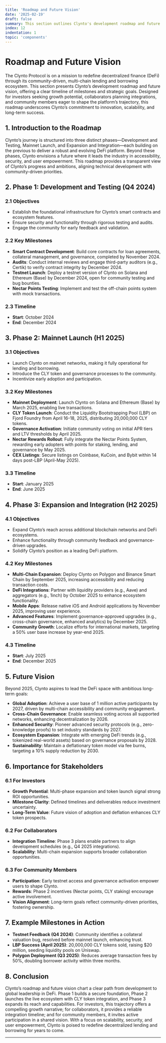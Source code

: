 ```yaml
---
title: 'Roadmap and Future Vision'
date: '2025-02-19'
draft: false
summary: This section outlines Clynto's development roadmap and future vision, detailing three phases—Development and Testing, Mainnet Launch, and Expansion and Integration—alongside long-term goals. Designed for investors, collaborators, and community members, it provides a timeline of milestones and Clynto's strategic direction for growth in the decentralized finance ecosystem.
index: 12
indentation: 1
topic: 'components'
---
```


# Roadmap and Future Vision

The Clynto Protocol is on a mission to redefine decentralized finance (DeFi) through its community-driven, multi-chain lending and borrowing ecosystem. This section presents Clynto’s development roadmap and future vision, offering a clear timeline of milestones and strategic goals. Designed for investors seeking growth potential, collaborators planning integrations, and community members eager to shape the platform’s trajectory, this roadmap underscores Clynto’s commitment to innovation, scalability, and long-term success.

## 1. Introduction to the Roadmap

Clynto’s journey is structured into three distinct phases—Development and Testing, Mainnet Launch, and Expansion and Integration—each building on the previous to deliver a robust and evolving DeFi platform. Beyond these phases, Clynto envisions a future where it leads the industry in accessibility, security, and user empowerment. This roadmap provides a transparent view of Clynto’s progress and ambitions, aligning technical development with community-driven priorities.

## 2. Phase 1: Development and Testing (Q4 2024)

### 2.1 Objectives
- Establish the foundational infrastructure for Clynto’s smart contracts and ecosystem features.
- Ensure security and functionality through rigorous testing and audits.
- Engage the community for early feedback and validation.

### 2.2 Key Milestones
- **Smart Contract Development**: Build core contracts for loan agreements, collateral management, and governance, completed by November 2024.
- **Audits**: Conduct internal reviews and engage third-party auditors (e.g., Certik) to verify contract integrity by December 2024.
- **Testnet Launch**: Deploy a testnet version of Clynto on Solana and Ethereum (Base) by December 2024, open for community testing and bug bounties.
- **Nectar Points Testing**: Implement and test the off-chain points system with mock transactions.

### 2.3 Timeline
- **Start**: October 2024
- **End**: December 2024

## 3. Phase 2: Mainnet Launch (H1 2025)

### 3.1 Objectives
- Launch Clynto on mainnet networks, making it fully operational for lending and borrowing.
- Introduce the CLY token and governance processes to the community.
- Incentivize early adoption and participation.

### 3.2 Key Milestones
- **Mainnet Deployment**: Launch Clynto on Solana and Ethereum (Base) by March 2025, enabling live transactions.
- **CLY Token Launch**: Conduct the Liquidity Bootstrapping Pool (LBP) on Fjord Foundry from April 16-18, 2025, distributing 20,000,000 CLY tokens.
- **Governance Activation**: Initiate community voting on initial APR tiers and LTV thresholds by April 2025.
- **Nectar Rewards Rollout**: Fully integrate the Nectar Points System, rewarding early adopters with points for staking, lending, and governance by May 2025.
- **CEX Listings**: Secure listings on Coinbase, KuCoin, and Bybit within 14 days post-LBP (April-May 2025).

### 3.3 Timeline
- **Start**: January 2025
- **End**: June 2025

## 4. Phase 3: Expansion and Integration (H2 2025)

### 4.1 Objectives
- Expand Clynto’s reach across additional blockchain networks and DeFi ecosystems.
- Enhance functionality through community feedback and governance-driven upgrades.
- Solidify Clynto’s position as a leading DeFi platform.

### 4.2 Key Milestones
- **Multi-Chain Expansion**: Deploy Clynto on Polygon and Binance Smart Chain by September 2025, increasing accessibility and reducing transaction costs.
- **DeFi Integrations**: Partner with liquidity providers (e.g., Aave) and aggregators (e.g., 1inch) by October 2025 to enhance ecosystem functionality.
- **Mobile Apps**: Release native iOS and Android applications by November 2025, improving user experience.
- **Advanced Features**: Implement governance-approved upgrades (e.g., cross-chain governance, enhanced analytics) by December 2025.
- **Community Growth**: Localize efforts for international markets, targeting a 50% user base increase by year-end 2025.

### 4.3 Timeline
- **Start**: July 2025
- **End**: December 2025

## 5. Future Vision

Beyond 2025, Clynto aspires to lead the DeFi space with ambitious long-term goals:
- **Global Adoption**: Achieve a user base of 1 million active participants by 2027, driven by multi-chain accessibility and community engagement.
- **Cross-Chain Governance**: Enable seamless voting across all supported networks, enhancing decentralization by 2026.
- **Enhanced Security**: Pioneer advanced security protocols (e.g., zero-knowledge proofs) to set industry standards by 2027.
- **Ecosystem Expansion**: Integrate with emerging DeFi trends (e.g., tokenized real-world assets) based on governance proposals by 2028.
- **Sustainability**: Maintain a deflationary token model via fee burns, targeting a 10% supply reduction by 2030.

## 6. Importance for Stakeholders

### 6.1 For Investors
- **Growth Potential**: Multi-phase expansion and token launch signal strong ROI opportunities.
- **Milestone Clarity**: Defined timelines and deliverables reduce investment uncertainty.
- **Long-Term Value**: Future vision of adoption and deflation enhances CLY token prospects.

### 6.2 For Collaborators
- **Integration Timeline**: Phase 3 plans enable partners to align development schedules (e.g., Q4 2025 integrations).
- **Scalability**: Multi-chain expansion supports broader collaboration opportunities.

### 6.3 For Community Members
- **Participation**: Early testnet access and governance activation empower users to shape Clynto.
- **Rewards**: Phase 2 incentives (Nectar points, CLY staking) encourage active involvement.
- **Vision Alignment**: Long-term goals reflect community-driven priorities, fostering ownership.

## 7. Example Milestones in Action

- **Testnet Feedback (Q4 2024)**: Community identifies a collateral valuation bug, resolved before mainnet launch, enhancing trust.
- **LBP Success (April 2025)**: 20,000,000 CLY tokens sold, raising $20 million, seeding liquidity pools on Uniswap.
- **Polygon Deployment (Q3 2025)**: Reduces average transaction fees by 50%, doubling borrower activity within three months.

## 8. Conclusion

Clynto’s roadmap and future vision chart a clear path from development to global leadership in DeFi. Phase 1 builds a secure foundation, Phase 2 launches the live ecosystem with CLY token integration, and Phase 3 expands its reach and capabilities. For investors, this trajectory offers a compelling growth narrative; for collaborators, it provides a reliable integration timeline; and for community members, it invites active participation in a shared vision. With a focus on scalability, security, and user empowerment, Clynto is poised to redefine decentralized lending and borrowing for years to come.

---